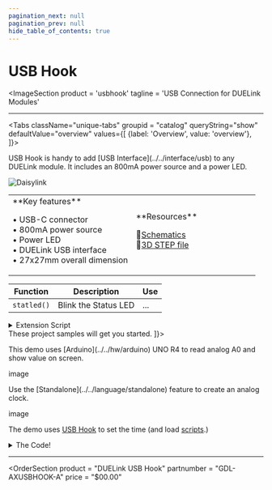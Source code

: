 ```yaml
---
pagination_next: null
pagination_prev: null
hide_table_of_contents: true
---
```



# USB Hook

<ImageSection
    product = 'usbhook'
    tagline = 'USB Connection for DUELink Modules'
></ImageSection>

---

<Tabs className="unique-tabs" groupid = "catalog" queryString="show" defaultValue="overview"
  values={[
    {label: 'Overview', value: 'overview'},
  ]}>

<TabItem value="overview">
USB Hook is handy to add [USB Interface](../../interface/usb) to any DUELink module. It includes an 800mA power source and a power LED.

![Daisylink](pathname:///img/daisylink.png)


<table><td width='50%'>
**Key features**

• USB-C connector<br/>
• 800mA power source<br/>
• Power LED<br/>
• DUELink USB interface<br/>
• 27x27mm overall dimension<br/>

</td><td width='50%'>
**Resources**

📄[Schematics](pathname:///sch/gdl-axusbhook-a.pdf)<br/>
🔩[3D STEP file](pathname:///3d/gdl-axusbhook-a.step)<br/>


</td></table>

</TabItem>

<TabItem value="extensions">


| Function | Description          | Use |
| -------- | -------------------- | --- |
| `statled()`  | Blink the Status LED | ... |

<details>
  <summary>Extension Script</summary>

```py
Python Code Sample
```

</details>
</TabItem>

<TabItem value="projects">
These project samples will get you started.
<Tabs queryString="proj" defaultValue="arduino"
  values={[
    {label: 'Arduino', value: 'arduino'},
    {label: 'Standalone', value: 'standalone'},

]}>

<TabItem value="arduino">
 This demo uses [Arduino](../../hw/arduino) UNO R4 to read analog A0 and show value on screen.

image

</TabItem>

<TabItem value="standalone">
Use the [Standalone](../../language/standalone) feature to create an analog clock.

image

The demo uses [USB Hook](../accessory/usb-hook) to set the time (and load [scripts](../../engine/scripting).)

<details>
  <summary>The Code!</summary>

```py
Python Code
```

</details>
</TabItem>

</Tabs>

</TabItem>

</Tabs>

---

<OrderSection
    product = "DUELink USB Hook"
    partnumber = "GDL-AXUSBHOOK-A"
    price = "$00.00"
></OrderSection>
